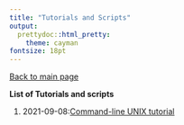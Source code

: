 ```yaml
---
title: "Tutorials and Scripts"
output:
  prettydoc::html_pretty:
    theme: cayman
fontsize: 18pt
---
```


[Back to main page](index.html)

**List of Tutorials and scripts** 

1. 2021-09-08:[Command-line UNIX tutorial](Tutorial/2020-01-22_Command_Line_Unix.html)

